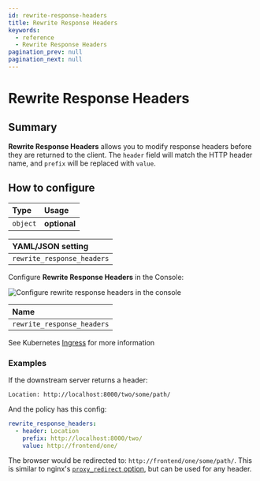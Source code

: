 ```yaml
---
id: rewrite-response-headers
title: Rewrite Response Headers
keywords:
  - reference
  - Rewrite Response Headers
pagination_prev: null
pagination_next: null
---
```



# Rewrite Response Headers

## Summary

**Rewrite Response Headers** allows you to modify response headers before they are returned to the client. The `header` field will match the HTTP header name, and `prefix` will be replaced with `value`.

## How to configure

| **Type** | **Usage** |
| :--- | :--- |
| `object` | **optional** |

<Tabs>
<TabItem value="Core" label="Core">

| **YAML**/**JSON** setting |
| :--- |
| `rewrite_response_headers` |

</TabItem>
<TabItem value="Enterprise" label="Enterprise">

Configure **Rewrite Response Headers** in the Console:

![Configure rewrite response headers in the console](../img/routes/headers/rewrite-response-header.png)

</TabItem>
<TabItem value="Kubernetes" label="Kubernetes">

| **Name** |
| :--- |
| `rewrite_response_headers` |

See Kubernetes [Ingress](/docs/deploying/k8s/ingress#annotations) for more information

</TabItem>
</Tabs>

### Examples

If the downstream server returns a header:

```text
Location: http://localhost:8000/two/some/path/
```

And the policy has this config:

```yaml
rewrite_response_headers:
  - header: Location
    prefix: http://localhost:8000/two/
    value: http://frontend/one/
```

The browser would be redirected to: `http://frontend/one/some/path/`. This is similar to nginx's [`proxy_redirect` option](http://nginx.org/en/docs/http/ngx_http_proxy_module.html#proxy_redirect), but can be used for any header.
